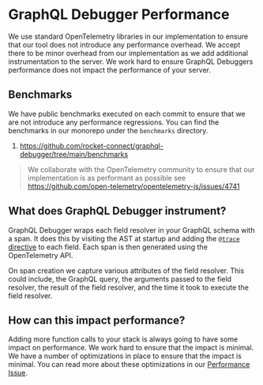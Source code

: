 # GraphQL Debugger Performance

We use standard OpenTelemetry libraries in our implementation to ensure that our tool does not introduce any performance overhead. We accept there to be minor overhead from our implementation as we add additional instrumentation to the server. We work hard to ensure GraphQL Debuggers performance does not impact the performance of your server.

## Benchmarks

We have public benchmarks executed on each commit to ensure that we are not introduce any performance regressions. You can find the benchmarks in our monorepo under the `benchmarks` directory.

1. https://github.com/rocket-connect/graphql-debugger/tree/main/benchmarks

> We collaborate with the OpenTelemetry community to ensure that our implementation is as performant as possible see https://github.com/open-telemetry/opentelemetry-js/issues/4741

## What does GraphQL Debugger instrument?

GraphQL Debugger wraps each field resolver in your GraphQL schema with a span. It does this by visiting the AST at startup and adding the [`@trace` directive](/docs/packages/trace-directive) to each field. Each span is then generated using the OpenTelemetry API.

On span creation we capture various attributes of the field resolver. This could include, the GraphQL query, the arguments passed to the field resolver, the result of the field resolver, and the time it took to execute the field resolver.

## How can this impact performance?

Adding more function calls to your stack is always going to have some impact on performance. We work hard to ensure that the impact is minimal. We have a number of optimizations in place to ensure that the impact is minimal. You can read more about these optimizations in our [Performance Issue](https://github.com/rocket-connect/graphql-debugger/issues/322).